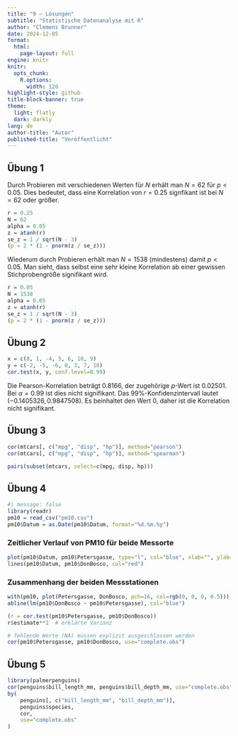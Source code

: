 ```yaml
---
title: "9 – Lösungen"
subtitle: "Statistische Datenanalyse mit R"
author: "Clemens Brunner"
date: 2024-12-05
format:
  html:
    page-layout: full
engine: knitr
knitr:
  opts_chunk: 
    R.options:
      width: 120
highlight-style: github
title-block-banner: true
theme:
  light: flatly
  dark: darkly
lang: de
author-title: "Autor"
published-title: "Veröffentlicht"
---
```


## Übung 1

Durch Probieren mit verschiedenen Werten für $N$ erhält man $N = 62$ für $p < 0.05$. Dies bedeutet, dass eine Korrelation von $r = 0.25$ signfikant ist bei $N = 62$ oder größer.

```r
r = 0.25
N = 62
alpha = 0.05
z = atanh(r)
se_z = 1 / sqrt(N - 3)
(p = 2 * (1 - pnorm(z / se_z)))
```

Wiederum durch Probieren erhält man $N = 1538$ (mindestens) damit $p < 0.05$. Man sieht, dass selbst eine sehr kleine Korrelation ab einer gewissen Stichprobengröße signifikant wird.

```r
r = 0.05
N = 1538
alpha = 0.05
z = atanh(r)
se_z = 1 / sqrt(N - 3)
(p = 2 * (1 - pnorm(z / se_z)))
```


## Übung 2

```r
x = c(8, 1, -4, 5, 6, 10, 9)
y = c(-2, -5, -6, 0, 3, 7, 10)
cor.test(x, y, conf.level=0.99)
```

Die Pearson-Korrelation beträgt 0.8166, der zugehörige $p$-Wert ist 0.02501. Bei $\alpha=0.99$ ist dies nicht signifikant. Das 99%-Konfidenzintervall lautet $(-0.1405326, 0.9847508)$. Es beinhaltet den Wert 0, daher ist die Korrelation nicht signifikant.


## Übung 3

```r
cor(mtcars[, c("mpg", "disp", "hp")], method="pearson")
cor(mtcars[, c("mpg", "disp", "hp")], method="spearman")
```

```r
pairs(subset(mtcars, select=c(mpg, disp, hp)))
```


## Übung 4

```r
#| message: false
library(readr)
pm10 = read_csv("pm10.csv")
pm10$Datum = as.Date(pm10$Datum, format="%d.%m.%y")
```


### Zeitlicher Verlauf von PM10 für beide Messorte

```r
plot(pm10$Datum, pm10$Petersgasse, type="l", col="blue", xlab="", ylab="PM10")
lines(pm10$Datum, pm10$DonBosco, col="red")
```

### Zusammenhang der beiden Messstationen

```r
with(pm10, plot(Petersgasse, DonBosco, pch=16, col=rgb(0, 0, 0, 0.5)))
abline(lm(pm10$DonBosco ~ pm10$Petersgasse), col="blue")

(r = cor.test(pm10$Petersgasse, pm10$DonBosco))
r$estimate**2  # erklärte Varianz

# fehlende Werte (NA) müssen explizit ausgeschlossen werden
cor(pm10$Petersgasse, pm10$DonBosco, use="complete.obs")
```


## Übung 5

```r
library(palmerpenguins)
cor(penguins$bill_length_mm, penguins$bill_depth_mm, use="complete.obs")
by(
    penguins[, c("bill_length_mm", "bill_depth_mm")],
    penguins$species,
    cor,
    use="complete.obs"
)
```
